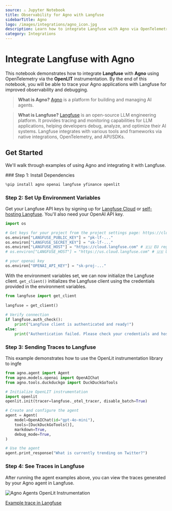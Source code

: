 ```yaml
---
source: ⚠️ Jupyter Notebook
title: Observability for Agno with Langfuse
sidebarTitle: Agno
logo: /images/integrations/agno_icon.jpg
description: Learn how to integrate Langfuse with Agno via OpenTelemetry
category: Integrations
---
```


# Integrate Langfuse with Agno

This notebook demonstrates how to integrate **Langfuse** with **Agno** using OpenTelemetry via the **OpenLIT** instrumentation. By the end of this notebook, you will be able to trace your Agno applications with Langfuse for improved observability and debugging.

> **What is Agno?** [Agno](https://docs.agno.com/) is a platform for building and managing AI agents.

> **What is Langfuse?** [Langfuse](https://langfuse.com) is an open-source LLM engineering platform. It provides tracing and monitoring capabilities for LLM applications, helping developers debug, analyze, and optimize their AI systems. Langfuse integrates with various tools and frameworks via native integrations, OpenTelemetry, and API/SDKs.

## Get Started

We'll walk through examples of using Agno and integrating it with Langfuse.

<Steps>
### Step 1: Install Dependencies


```python
%pip install agno openai langfuse yfinance openlit
```

### Step 2: Set Up Environment Variables

Get your Langfuse API keys by signing up for [Langfuse Cloud](https://cloud.langfuse.com) or [self-hosting Langfuse](https://langfuse.com/self-hosting). You'll also need your OpenAI API key.


```python
import os

# Get keys for your project from the project settings page: https://cloud.langfuse.com
os.environ["LANGFUSE_PUBLIC_KEY"] = "pk-lf-..." 
os.environ["LANGFUSE_SECRET_KEY"] = "sk-lf-..." 
os.environ["LANGFUSE_HOST"] = "https://cloud.langfuse.com" # 🇪🇺 EU region
# os.environ["LANGFUSE_HOST"] = "https://us.cloud.langfuse.com" # 🇺🇸 US region

# your openai key
os.environ["OPENAI_API_KEY"] = "sk-proj-..."
```

With the environment variables set, we can now initialize the Langfuse client. `get_client()` initializes the Langfuse client using the credentials provided in the environment variables.



```python
from langfuse import get_client
 
langfuse = get_client()
 
# Verify connection
if langfuse.auth_check():
    print("Langfuse client is authenticated and ready!")
else:
    print("Authentication failed. Please check your credentials and host.")
```

### Step 3: Sending Traces to Langfuse

This example demonstrates how to use the OpenLit instrumentation library to ingfe


```python
from agno.agent import Agent
from agno.models.openai import OpenAIChat
from agno.tools.duckduckgo import DuckDuckGoTools

# Initialize OpenLIT instrumentation
import openlit
openlit.init(tracer=langfuse._otel_tracer, disable_batch=True)

# Create and configure the agent
agent = Agent(
    model=OpenAIChat(id="gpt-4o-mini"),
    tools=[DuckDuckGoTools()],
    markdown=True,
    debug_mode=True,
)

# Use the agent
agent.print_response("What is currently trending on Twitter?")
```

### Step 4: See Traces in Langfuse

After running the agent examples above, you can view the traces generated by your Agno agent in Langfuse. 

![Agno Agents OpenLit Instrumentation](https://langfuse.com/images/cookbook/integration-agno-agents/agno-agents-openlit.png)

[Example trace in Langfuse](https://cloud.langfuse.com/project/cloramnkj0002jz088vzn1ja4/traces/080130871f53145aecf7c29d5dfb6e4c?timestamp=2025-06-11T14:01:32.598Z&display=details)
</Steps>


<LearnMore />
